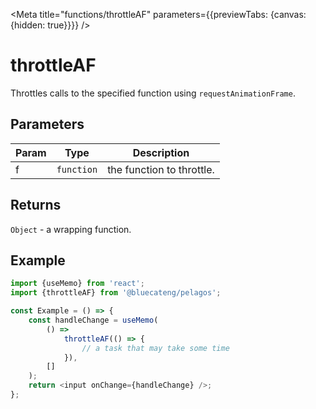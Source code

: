 <!-- DO NOT EDIT, generated from throttleAF.js -->


<Meta title="functions/throttleAF" parameters={{previewTabs: {canvas: {hidden: true}}}} />

# throttleAF

Throttles calls to the specified function using `requestAnimationFrame`.

## Parameters

| Param | Type       | Description               |
| ----- | ---------- | ------------------------- |
| f     | `function` | the function to throttle. |

## Returns

`Object` - a wrapping function.

## Example

```js
import {useMemo} from 'react';
import {throttleAF} from '@bluecateng/pelagos';

const Example = () => {
	const handleChange = useMemo(
		() =>
			throttleAF(() => {
				// a task that may take some time
			}),
		[]
	);
	return <input onChange={handleChange} />;
};
```
